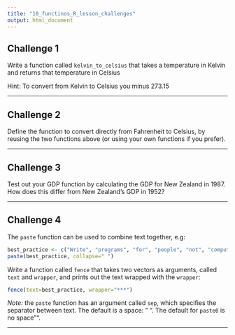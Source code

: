 ```yaml
---
title: "10_functinos_R_lesson_challenges"
output: html_document
---
```


## Challenge 1

Write a function called `kelvin_to_celsius` that takes a temperature in Kelvin
and returns that temperature in Celsius

Hint: To convert from Kelvin to Celsius you minus 273.15


---

## Challenge 2

Define the function to convert directly from Fahrenheit to Celsius,
by reusing the two functions above (or using your own functions if you prefer).


---


## Challenge 3

Test out your GDP function by calculating the GDP for New Zealand in 1987. How
does this differ from New Zealand's GDP in 1952?

---

## Challenge 4

The `paste` function can be used to combine text together, e.g:

```r
best_practice <- c("Write", "programs", "for", "people", "not", "computers")
paste(best_practice, collapse=" ")
```

Write a function called `fence` that takes two vectors as arguments, called
`text` and `wrapper`, and prints out the text wrapped with the `wrapper`:

```r
fence(text=best_practice, wrapper="***")
```

*Note:* the `paste` function has an argument called `sep`, which specifies the
separator between text. The default is a space: " ". The default for `paste0`
is no space "".

---

